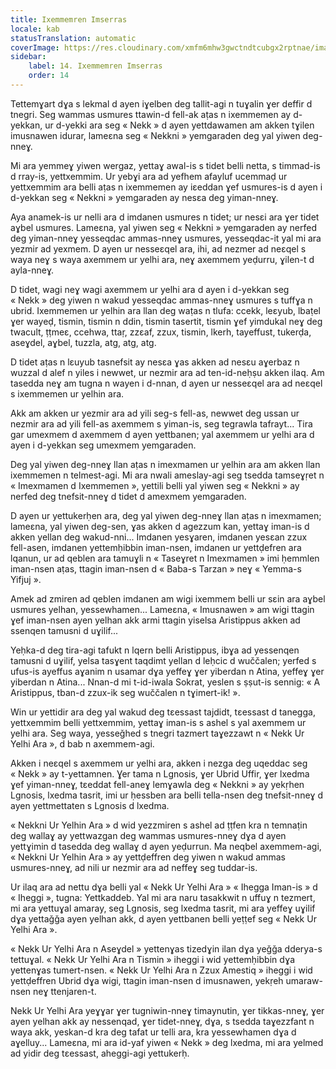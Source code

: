 ```yaml
---
title: Ixemmemren Imserras
locale: kab
statusTranslation: automatic
coverImage: https://res.cloudinary.com/xmfm6mhw3gwctndtcubgx2rptnae/image/upload/v1740468922/small_cover_tratado_de_psicologia_revolucionaria_a4c0dca4e0.webp
sidebar:
    label: 14. Ixemmemren Imserras
    order: 14
---
```

Tettemɣart dɣa s lekmal d ayen iɣelben deg tallit-agi n tuɣalin ɣer deffir d tnegri. Seg wammas usmures ttawin-d fell-ak aṭas n ixemmemen ay d-yekkan, ur d-yekki ara seg « Nekk » d ayen yettdawamen am akken tɣilen imusnawen idurar, lameɛna seg « Nekkni » yemgaraden deg yal yiwen deg-nneɣ.

Mi ara yemmeɣ yiwen wergaz, yettaɣ awal-is s tidet belli netta, s timmad-is d rray-is, yettxemmim. Ur yebɣi ara ad yefhem afayluf ucemmaḍ ur yettxemmim ara belli aṭas n ixemmemen ay iɛeddan ɣef usmures-is d ayen i d-yekkan seg « Nekkni » yemgaraden ay nesɛa deg yiman-nneɣ.

Aya anamek-is ur nelli ara d imdanen usmures n tidet; ur nesɛi ara ɣer tidet aɣbel usmures. Lameɛna, yal yiwen seg « Nekkni » yemgaraden ay nerfed deg yiman-nneɣ yesseqdac ammas-nneɣ usmures, yesseqdac-it yal mi ara yezmir ad yexmem. D ayen ur nesseɛqel ara, ihi, ad nezmer ad neɛqel s waya neɣ s waya axemmem ur yelhi ara, neɣ axemmem yeḍurru, ɣilen-t d ayla-nneɣ.

D tidet, wagi neɣ wagi axemmem ur yelhi ara d ayen i d-yekkan seg « Nekk » deg yiwen n wakud yesseqdac ammas-nneɣ usmures s tuffɣa n ubrid. Ixemmemen ur yelhin ara llan deg waṭas n tlufa: ccekk, leɛyub, lbaṭel ɣer wayeḍ, tismin, tismin n ddin, tismin tasertit, tismin ɣef yimdukal neɣ deg twacult, ṭṭmeɛ, ccehwa, ttaṛ, zzɛaf, zzux, tismin, lkerh, tayeffust, tukerḍa, aseɣdel, aɣbel, tuzzla, atg, atg, atg.

D tidet aṭas n lɛuyub tasnefsit ay nesɛa ɣas akken ad nesɛu aɣerbaz n wuzzal d alef n yiles i newwet, ur nezmir ara ad ten-id-neḥṣu akken ilaq. Am tasedda neɣ am tugna n wayen i d-nnan, d ayen ur nesseɛqel ara ad neɛqel s ixemmemen ur yelhin ara.

Akk am akken ur yezmir ara ad yili seg-s fell-as, newwet deg ussan ur nezmir ara ad yili fell-as axemmem s yiman-is, seg tegrawla tafrayt... Tira gar umexmem d axemmem d ayen yettbanen; yal axemmem ur yelhi ara d ayen i d-yekkan seg umexmem yemgaraden.

Deg yal yiwen deg-nneɣ llan aṭas n imexmamen ur yelhin ara am akken llan ixemmemen n telmest-agi. Mi ara nwali ameslay-agi seg tsedda tamseɣṛet n « Imexmamen d Ixemmemen », yettili belli yal yiwen seg « Nekkni » ay nerfed deg tnefsit-nneɣ d tidet d amexmem yemgaraden.

D ayen ur yettukerḥen ara, deg yal yiwen deg-nneɣ llan aṭas n imexmamen; lameɛna, yal yiwen deg-sen, ɣas akken d agezzum kan, yettaɣ iman-is d akken yellan deg wakud-nni... Imdanen yesɣaren, imdanen yesɛan zzux fell-asen, imdanen yettemḥibbin iman-nsen, imdanen ur yettḍefren ara lqanun, ur ad qeblen ara tamuɣli n « Taseɣret n Imexmamen » imi ḥemmlen iman-nsen aṭas, ttagin iman-nsen d « Baba-s Tarzan » neɣ « Yemma-s Yifjuj ».

Amek ad zmiren ad qeblen imdanen am wigi ixemmem belli ur sɛin ara aɣbel usmures yelhan, yessewhamen... Lameɛna, « Imusnawen » am wigi ttagin ɣef iman-nsen ayen yelhan akk armi ttagin yiselsa Aristippus akken ad ssenqen tamusni d uɣilif...

Yeḥka-d deg tira-agi tafukt n lqern belli Aristippus, ibɣa ad yessenqen tamusni d uɣilif, yelsa tasɣent taqdimt yellan d leḥcic d wuččalen; yerfed s ufus-is ayeffus aɣanim n usamar dɣa yeffeɣ ɣer yiberdan n Atina, yeffeɣ ɣer yiberdan n Atina... Nnan-d mi t-id-iwala Sokrat, yeslen s ṣṣut-is sennig: « A Aristippus, tban-d zzux-ik seg wuččalen n tɣimert-ik! ».

Win ur yettidir ara deg yal wakud deg tɛessast tajdidt, tɛessast d tanegga, yettxemmim belli yettxemmim, yettaɣ iman-is s ashel s yal axemmem ur yelhi ara. Seg waya, yesseǧhed s tnegri tazmert taɣezzawt n « Nekk Ur Yelhi Ara », d bab n axemmem-agi.

Akken i neɛqel s axemmem ur yelhi ara, akken i nezga deg uqeddac seg « Nekk » ay t-yettamnen. Ɣer tama n Lgnosis, ɣer Ubrid Uffir, ɣer lxedma ɣef yiman-nneɣ, tɛeddat fell-aneɣ lemɣawla deg « Nekkni » ay yekṛhen Lgnosis, lxedma tasrit, imi ur ḥessben ara belli tella-nsen deg tnefsit-nneɣ d ayen yettmettaten s Lgnosis d lxedma.

« Nekkni Ur Yelhin Ara » d wid yezzmiren s ashel ad ṭṭfen kra n temnaṭin deg wallaɣ ay yettwazgan deg wammas usmures-nneɣ dɣa d ayen yettɣimin d tasedda deg wallaɣ d ayen yeḍurrun. Ma neqbel axemmem-agi, « Nekkni Ur Yelhin Ara » ay yettḍeffren deg yiwen n wakud ammas usmures-nneɣ, ad nili ur nezmir ara ad neffeɣ seg tuddar-is.

Ur ilaq ara ad nettu dɣa belli yal « Nekk Ur Yelhi Ara » « Ihegga Iman-is » d « Iheggi », tugna: Yettkaddeb. Yal mi ara naru tasakkwit n uffuɣ n tezmert, mi ara yettuɣal amaray, seg Lgnosis, seg lxedma tasrit, mi ara yeffeɣ uɣilif dɣa yettaǧǧa ayen yelhan akk, d ayen yettbanen belli yeṭṭef seg « Nekk Ur Yelhi Ara ».

« Nekk Ur Yelhi Ara n Aseɣdel » yettenɣas tizedɣin ilan dɣa yeǧǧa dderya-s tettuɣal. « Nekk Ur Yelhi Ara n Tismin » iheggi i wid yettemḥibbin dɣa yettenɣas tumert-nsen. « Nekk Ur Yelhi Ara n Zzux Amestiq » iheggi i wid yettḍeffren Ubrid dɣa wigi, ttagin iman-nsen d imusnawen, yekṛeh umaraw-nsen neɣ ttenjaren-t.

Nekk Ur Yelhi Ara yeɣɣar ɣer tugniwin-nneɣ timaynutin, ɣer tikkas-nneɣ, ɣer ayen yelhan akk ay nessenqad, ɣer tidet-nneɣ, dɣa, s tsedda taɣezzfant n waya akk, yeskan-d kra deg tafat ur telli ara, kra yessewhamen dɣa d aɣelluy... Lameɛna, mi ara id-yaf yiwen « Nekk » deg lxedma, mi ara yelmed ad yidir deg tɛessast, aheggi-agi yettukerḥ.

